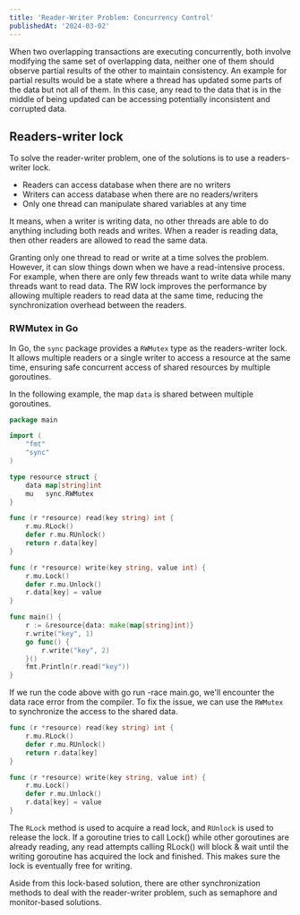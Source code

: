 ```yaml
---
title: 'Reader-Writer Problem: Concurrency Control'
publishedAt: '2024-03-02'
---
```


When two overlapping transactions are executing concurrently, both involve modifying the same set of overlapping data, neither one of them should observe partial results of the other to maintain consistency.
An example for partial results would be a state where a thread has updated some parts of the data but not all of them.
In this case, any read to the data that is in the middle of being updated can be accessing potentially inconsistent and corrupted data.

## Readers-writer lock

To solve the reader-writer problem, one of the solutions is to use a readers-writer lock.

- Readers can access database when there are no writers
- Writers can access database when there are no readers/writers
- Only one thread can manipulate shared variables at any time

It means, when a writer is writing data, no other threads are able to do anything including both reads and writes.
When a reader is reading data, then other readers are allowed to read the same data.

Granting only one thread to read or write at a time solves the problem.
However, it can slow things down when we have a read-intensive process.
For example, when there are only few threads want to write data while many threads want to read data.
The RW lock improves the performance by allowing multiple readers to read data at the same time, reducing the synchronization overhead between the readers.

<Table
  data={{
    headers: ['', 'Reader', 'Writer'],
    rows: [
      ['Reader', 'Shared', 'Exclusive'],
      ['Writer', 'Exclusve', 'Exclusive'],
    ],
  }}
/>

### RWMutex in Go

In Go, the `sync` package provides a `RWMutex` type as the readers-writer lock.
It allows multiple readers or a single writer to access a resource at the same time, ensuring safe concurrent access of shared resources by multiple goroutines.

In the following example, the map `data` is shared between multiple goroutines.

```go
package main

import (
	"fmt"
	"sync"
)

type resource struct {
	data map[string]int
	mu   sync.RWMutex
}

func (r *resource) read(key string) int {
	r.mu.RLock()
	defer r.mu.RUnlock()
	return r.data[key]
}

func (r *resource) write(key string, value int) {
	r.mu.Lock()
	defer r.mu.Unlock()
	r.data[key] = value
}

func main() {
	r := &resource{data: make(map[string]int)}
	r.write("key", 1)
	go func() {
		r.write("key", 2)
	}()
	fmt.Println(r.read("key"))
}
```

If we run the code above with go run -race main.go, we'll encounter the data race error from the compiler.
To fix the issue, we can use the `RWMutex` to synchronize the access to the shared data.

```go
func (r *resource) read(key string) int {
	r.mu.RLock()
	defer r.mu.RUnlock()
	return r.data[key]
}

func (r *resource) write(key string, value int) {
	r.mu.Lock()
	defer r.mu.Unlock()
	r.data[key] = value
}
```

The `RLock` method is used to acquire a read lock, and `RUnlock` is used to release the lock.
If a goroutine tries to call Lock() while other goroutines are already reading, any read attempts calling RLock() will block & wait until the writing goroutine has acquired the lock and finished.
This makes sure the lock is eventually free for writing.

Aside from this lock-based solution, there are other synchronization methods to deal with the reader-writer problem, such as semaphore and monitor-based solutions.
